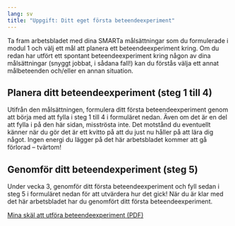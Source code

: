 ```yaml
---
lang: sv
title: "Uppgift: Ditt eget första beteendeexperiment"
---
```


Ta fram arbetsbladet med dina SMARTa målsättningar som du formulerade i modul 1
och välj ett mål att planera ett beteendeexperiment kring. Om du redan har
utfört ett spontant beteendeexperiment kring någon av dina målsättningar (snyggt
jobbat, i sådana fall!) kan du förstås välja ett annat målbeteenden och/eller en
annan situation.

## Planera ditt beteendeexperiment (steg 1 till 4)

Utifrån den målsättningen, formulera ditt första beteendeexperiment genom att
börja med att fylla i steg 1 till 4 i formuläret nedan. Även om det är en del
att fylla i på den här sidan, misströsta inte. Det motstånd du eventuellt känner
när du gör det är ett kvitto på att du just nu håller på att lära dig något.
Ingen energi du lägger på det här arbetsbladet kommer att gå förlorad --
tvärtom!

## Genomför ditt beteendexperiment (steg 5)

Under vecka 3, genomför ditt första beteendeexperiment och fyll sedan i
steg 5 i formuläret nedan för att utvärdera hur det gick! När du är klar
med det här arbetsbladet har du genomfört ditt första beteendeexperiment.

::: {.content-visible when-format="html"}
[Mina skäl att utföra beteendeexperiment (PDF)](forms/0573615d14c677e7411c7ebecc980ba9.pdf)
:::